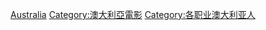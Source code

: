 [[Category:各国电影监制|Australia]]
[[Category:澳大利亞電影|Category:澳大利亞電影]]
[[Category:各职业澳大利亚人|Category:各职业澳大利亚人]]